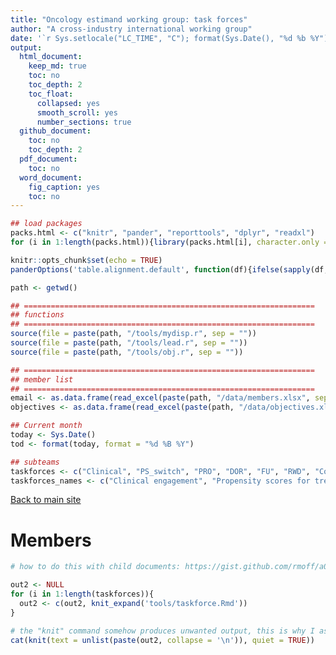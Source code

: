 ```yaml
---
title: "Oncology estimand working group: task forces"
author: "A cross-industry international working group"
date: '`r Sys.setlocale("LC_TIME", "C"); format(Sys.Date(), "%d %b %Y")`'
output:
  html_document:
    keep_md: true
    toc: no
    toc_depth: 2
    toc_float:
      collapsed: yes
      smooth_scroll: yes
      number_sections: true
  github_document: 
    toc: no
    toc_depth: 2
  pdf_document:
    toc: no
  word_document:
    fig_caption: yes
    toc: no
---
```


```r
## load packages
packs.html <- c("knitr", "pander", "reporttools", "dplyr", "readxl")
for (i in 1:length(packs.html)){library(packs.html[i], character.only = TRUE)}

knitr::opts_chunk$set(echo = TRUE)
panderOptions('table.alignment.default', function(df){ifelse(sapply(df, is.numeric), 'right', 'left')})

path <- getwd()

## =================================================================
## functions
## =================================================================
source(file = paste(path, "/tools/mydisp.r", sep = ""))
source(file = paste(path, "/tools/lead.r", sep = ""))
source(file = paste(path, "/tools/obj.r", sep = ""))

## =================================================================
## member list
## =================================================================
email <- as.data.frame(read_excel(paste(path, "/data/members.xlsx", sep = ""), col_types = NULL))
objectives <- as.data.frame(read_excel(paste(path, "/data/objectives.xlsx", sep = ""), col_types = NULL))

## Current month
today <- Sys.Date()
tod <- format(today, format = "%d %B %Y")

## subteams
taskforces <- c("Clinical", "PS_switch", "PRO", "DOR", "FU", "RWD", "CondMarg", "T2E_sub", "early_dev_estimand_nexus")
taskforces_names <- c("Clinical engagement", "Propensity scores for treatment switching", "Patient-reported outcomes", "Duration of responses", "Quantification of follow-up", "Real-world data and estimands", "Conditional vs. marginal effects", "Time to event endpoints with prognostic or predictive biomarker subgroups", "Early development estimand nexus (EDEN)")
```

[Back to main site](http://www.oncoestimand.org)

# Members {.tabset .tabset-fade .tabset-pills} 

```r

# how to do this with child documents: https://gist.github.com/rmoff/a043676a2f084b81a434

out2 <- NULL
for (i in 1:length(taskforces)){
  out2 <- c(out2, knit_expand('tools/taskforce.Rmd'))
}

# the "knit" command somehow produces unwanted output, this is why I assign its output to a and use a separate chunk to display a
cat(knit(text = unlist(paste(out2, collapse = '\n')), quiet = TRUE))
```

